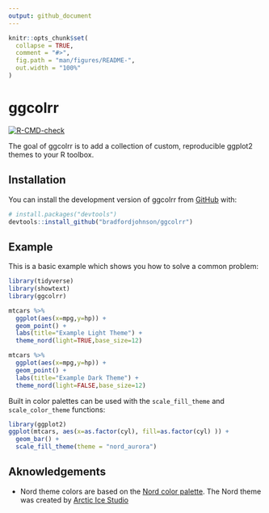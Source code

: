 ```yaml
---
output: github_document
---
```


<!-- README.md is generated from README.Rmd. Please edit that file -->

```r
knitr::opts_chunk$set(
  collapse = TRUE,
  comment = "#>",
  fig.path = "man/figures/README-",
  out.width = "100%"
)
```

# ggcolrr

<!-- badges: start -->
[![R-CMD-check](https://github.com/bradfordjohnson/ggcolrr/actions/workflows/R-CMD-check.yaml/badge.svg)](https://github.com/bradfordjohnson/ggcolrr/actions/workflows/R-CMD-check.yaml)
<!-- badges: end -->

The goal of ggcolrr is to add a collection of custom, reproducible ggplot2 themes to your R toolbox.

## Installation

You can install the development version of ggcolrr from [GitHub](https://github.com/) with:

``` r
# install.packages("devtools")
devtools::install_github("bradfordjohnson/ggcolrr")
```

## Example

This is a basic example which shows you how to solve a common problem:

```r
library(tidyverse)
library(showtext)
library(ggcolrr)

mtcars %>%
  ggplot(aes(x=mpg,y=hp)) +
  geom_point() +
  labs(title="Example Light Theme") +
  theme_nord(light=TRUE,base_size=12)
```

```r
mtcars %>%
  ggplot(aes(x=mpg,y=hp)) +
  geom_point() +
  labs(title="Example Dark Theme") +
  theme_nord(light=FALSE,base_size=12)
```

Built in color palettes can be used with the `scale_fill_theme` and `scale_color_theme` functions:

```r
library(ggplot2)
ggplot(mtcars, aes(x=as.factor(cyl), fill=as.factor(cyl) )) +
  geom_bar() +
  scale_fill_theme(theme = "nord_aurora")
```

## Aknowledgements

- Nord theme colors are based on the [Nord color palette](https://www.nordtheme.com/). The Nord theme was created by [Arctic Ice Studio](https://github.com/arcticicestudio)
